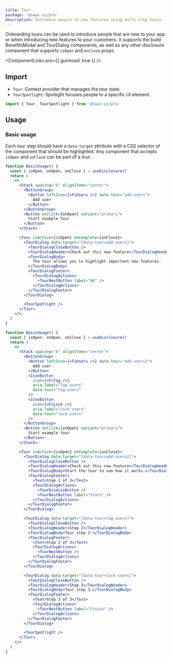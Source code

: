 ```yaml
---
title: Tour
package: '@saas-ui/pro'
description: Introduce people to new features using multi-step tours.
---
```


Onboarding tours can be used to introduce people that are new to your app or when introducing new features to your customers.
It supports the build BenefitsModal and TourDialog components, as well as any other disclosure component that supports `isOpen` and `onClose` props.

<ComponentLinks pro={{ gumroad: true }} />

## Import

- `Tour`: Context provider that manages the tour state.
- `TourSpotlight`: Spotlight focuses people to a specific UI element.

```js
import { Tour, TourSpotlight } from '@saas-ui/pro'
```

## Usage

### Basic usage

Each tour step should have a `data-target` attribute with a CSS selector of the component that should be highlighted.
Any component that accepts `isOpen` and `onClose` can be part of a tour.

```jsx
function BasicUsage() {
  const { isOpen, onOpen, onClose } = useDisclosure()
  return (
    <>
      <Stack spacing="8" alignItems="center">
        <ButtonGroup>
          <Button leftIcon={<FiUsers />} data-tour="add-users">
            Add user
          </Button>
        </ButtonGroup>
        <Button onClick={onOpen} variant="primary">
          Start example tour
        </Button>
      </Stack>

      <Tour isActive={isOpen} onComplete={onClose}>
        <TourDialog data-target="[data-tour=add-users]">
          <TourDialogCloseButton />
          <TourDialogHeader>Check out this new feature</TourDialogHeader>
          <TourDialogBody>
            The tour allows you to highlight important new features.
          </TourDialogBody>
          <TourDialogFooter>
            <TourDialogActions>
              <TourNextButton label="OK" />
            </TourDialogActions>
          </TourDialogFooter>
        </TourDialog>

        <TourSpotlight />
      </Tour>
    </>
  )
}
```

```jsx
function BasicUsage() {
  const { isOpen, onOpen, onClose } = useDisclosure()
  return (
    <>
      <Stack spacing="8" alignItems="center">
        <ButtonGroup>
          <Button leftIcon={<FiUsers />} data-tour="add-users2">
            Add user
          </Button>
          <IconButton
            icon={<FiTag />}
            aria-label="Tag users"
            data-tour="tag-users"
          />
          <IconButton
            icon={<FiLock />}
            aria-label="Lock users"
            data-tour="lock-users"
          />
        </ButtonGroup>
        <Button onClick={onOpen} variant="primary">
          Start example tour
        </Button>
      </Stack>

      <Tour isActive={isOpen} onComplete={onClose}>
        <TourDialog data-target="[data-tour=add-users2]">
          <TourDialogCloseButton />
          <TourDialogHeader>Check out this new feature</TourDialogHeader>
          <TourDialogBody>Start the tour to see how it works.</TourDialogBody>
          <TourDialogFooter>
            <Text>Step 1 of 3</Text>
            <TourDialogActions>
              <TourDismissButton />
              <TourNextButton label="Start" />
            </TourDialogActions>
          </TourDialogFooter>
        </TourDialog>

        <TourDialog data-target="[data-tour=tag-users]">
          <TourDialogCloseButton />
          <TourDialogHeader>Step 2</TourDialogHeader>
          <TourDialogBody>Tour step 2.</TourDialogBody>
          <TourDialogFooter>
            <Text>Step 2 of 3</Text>
            <TourDialogActions>
              <TourNextButton />
            </TourDialogActions>
          </TourDialogFooter>
        </TourDialog>

        <TourDialog data-target="[data-tour=lock-users]">
          <TourDialogCloseButton />
          <TourDialogHeader>Step 3</TourDialogHeader>
          <TourDialogBody>Tour step 3.</TourDialogBody>
          <TourDialogFooter>
            <Text>Step 3 of 3</Text>
            <TourDialogActions>
              <TourNextButton label="Finish" />
            </TourDialogActions>
          </TourDialogFooter>
        </TourDialog>

        <TourSpotlight />
      </Tour>
    </>
  )
}
```
